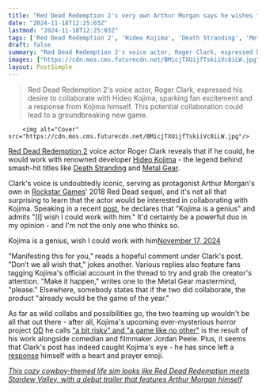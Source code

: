 ```yaml
---
title: "Red Dead Redemption 2's very own Arthur Morgan says he wishes that he could work with 'genius' Metal Gear mastermind Hideo Kojima"
date: "2024-11-18T12:25:03Z"
lastmod: "2024-11-18T12:25:03Z"
tags: ['Red Dead Redemption 2', 'Hideo Kojima', 'Death Stranding', 'Metal Gear', 'Rockstar Games', 'Action-Adventure', 'Open-World', 'Horror', 'Video Game Collaboration']
draft: false
summary: "Red Dead Redemption 2's voice actor, Roger Clark, expressed his desire to collaborate with Hideo Kojima, sparking fan excitement and a response from Kojima himself.  This potential collaboration could lead to a groundbreaking new game."
images: ["https://cdn.mos.cms.futurecdn.net/BMicjTXUijfTskiiVc8iLW.jpg"]
layout: PostSimple
---
```

> Red Dead Redemption 2's voice actor, Roger Clark, expressed his desire to collaborate with Hideo Kojima, sparking fan excitement and a response from Kojima himself.  This potential collaboration could lead to a groundbreaking new game.


        <img alt="Cover" src="https://cdn.mos.cms.futurecdn.net/BMicjTXUijfTskiiVc8iLW.jpg"/>
        
[<u>Red Dead Redemption 2</u>](https://www.gamesradar.com/red-dead-redemption-2-guide-walkthrough/) voice actor Roger Clark reveals that if he could, he would work with renowned developer [<u>Hideo Kojima</u>](https://www.gamesradar.com/tag/hideo-kojima/) - the legend behind smash-hit titles like [<u>Death Stranding</u>](https://www.gamesradar.com/death-stranding/) and [<u>Metal Gear</u>](https://www.gamesradar.com/games/stealth/metal-gear/).

Clark's voice is undoubtedly iconic, serving as protagonist Arthur Morgan's own in [Rockstar Games](https://www.gamesradar.com/tag/rockstar-games/)' 2018 Red Dead sequel, and it's not all that surprising to learn that the actor would be interested in collaborating with Kojima. Speaking in a recent [post](https://x.com/rclark98/status/1858287024609861679), he declares that "Kojima is a genius" and admits "[I] wish I could work with him." It'd certainly be a powerful duo in my opinion - and I'm not the only one who thinks so.

Kojima is a genius, wish I could work with him[November 17, 2024](https://twitter.com/rclark98/status/1858287024609861679)

"Manifesting this for you," reads a hopeful comment under Clark's post. "Don’t we all wish that," jokes another. Various replies also feature fans tagging Kojima's official account in the thread to try and grab the creator's attention. "Make it happen," writes one to the Metal Gear mastermind, "please." Elsewhere, somebody states that if the two did collaborate, the product "already would be the game of the year."

As far as wild collabs and possibilities go, the two teaming up wouldn't be all that out there - after all, Kojima's upcoming ever-mysterious horror project [<u>OD</u>](https://www.gamesradar.com/od-overdose-hideo-kojima-xbox-guide/) he calls [<u>"a bit risky" and "a game like no other"</u>](https://www.gamesradar.com/games/horror/hideo-kojima-says-the-choice-to-create-something-new-that-wasnt-death-stranding-with-od-is-a-bit-risky-as-its-a-game-like-no-other/) is the result of his work alongside comedian and filmmaker Jordan Peele. Plus, it seems that Clark's post has indeed caught Kojima's eye - he has since left a [response](https://x.com/Kojima_Hideo/status/1858475841103229059) himself with a heart and prayer emoji.

[<u><em>This cozy cowboy-themed life sim looks like Red Dead Redemption meets Stardew Valley, with a debut trailer that features Arthur Morgan himself</em></u>](https://www.gamesradar.com/games/red-dead/this-cozy-cowboy-themed-life-sim-looks-like-red-dead-redemption-meets-stardew-valley-with-a-debut-trailer-that-features-arthur-morgan-himself/)
        